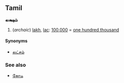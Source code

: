 ==Tamil==
<!-- noun? number? -->
'''லக்ஷம்'''

# (''archaic'') [[lakh]], [[lac]]: [[100,000]] = [[one hundred thousand]]

====Synonyms====
*[[லட்சம்]]

===See also===
*[[கோடி]]